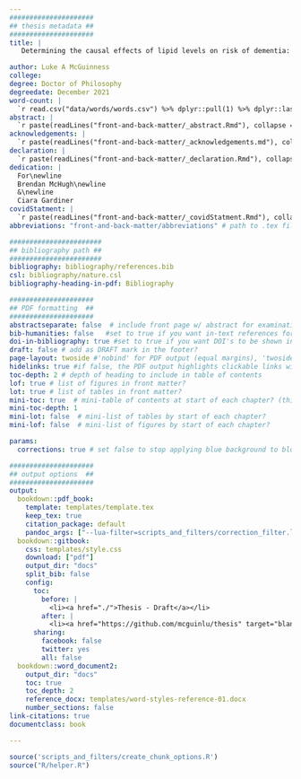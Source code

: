 ```yaml
---
#####################
## thesis metadata ##
#####################
title: |
   Determining the causal effects of lipid levels on risk of dementia: a triangulation of new and existing evidence

author: Luke A McGuinness
college: 
degree: Doctor of Philosophy
degreedate: December 2021
word-count: |
  `r read.csv("data/words/words.csv") %>% dplyr::pull(1) %>% dplyr::last() %>% comma()`
abstract: |
  `r paste(readLines("front-and-back-matter/_abstract.Rmd"), collapse = '\n  ')`
acknowledgements: |
  `r paste(readLines("front-and-back-matter/_acknowledgements.md"), collapse = '\n  ')`
declaration: |
  `r paste(readLines("front-and-back-matter/_declaration.Rmd"), collapse = '\n  ')`
dedication: |
  For\newline
  Brendan McHugh\newline
  &\newline
  Ciara Gardiner
covidStatment: |
  `r paste(readLines("front-and-back-matter/_covidStatment.Rmd"), collapse = '\n  ')`
abbreviations: "front-and-back-matter/abbreviations" # path to .tex file with abbreviations

#######################
## bibliography path ##
#######################
bibliography: bibliography/references.bib
csl: bibliography/nature.csl
bibliography-heading-in-pdf: Bibliography

#####################
## PDF formatting  ##
#####################
abstractseparate: false  # include front page w/ abstract for examination schools?
bib-humanities: false   #set to true if you want in-text references formatted as author-year
doi-in-bibliography: true #set to true if you want DOI's to be shown in the bibliography
draft: false # add as DRAFT mark in the footer?
page-layout: twoside #'nobind' for PDF output (equal margins), 'twoside' for two-sided binding (mirror margins and blank pages), leave blank for one-sided binding (left margin > right margin)
hidelinks: true #if false, the PDF output highlights clickable links with a colored border - you will probably want to set this to true for PDF version you wish to physically print
toc-depth: 2 # depth of heading to include in table of contents
lof: true # list of figures in front matter?
lot: true # list of tables in front matter?
mini-toc: true  # mini-table of contents at start of each chapter? (this just prepares it; you must also add \minitoc after the chapter titles)
mini-toc-depth: 1
mini-lot: false  # mini-list of tables by start of each chapter?
mini-lof: false  # mini-list of figures by start of each chapter?

params:
  corrections: true # set false to stop applying blue background to blocks of corrections

#####################
## output options  ##
#####################
output:
  bookdown::pdf_book:
    template: templates/template.tex
    keep_tex: true
    citation_package: default 
    pandoc_args: ["--lua-filter=scripts_and_filters/correction_filter.lua", "--csl","bibliography/nature.csl"] #remove filter to stop applying blue background to inline corrections
  bookdown::gitbook:
    css: templates/style.css
    download: ["pdf"]
    output_dir: "docs"
    split_bib: false
    config:
      toc:
        before: |
          <li><a href="./">Thesis - Draft</a></li>
        after: |
          <li><a href="https://github.com/mcguinlu/thesis" target="blank">Associated repository</a></li>
      sharing:
        facebook: false
        twitter: yes
        all: false
  bookdown::word_document2:
    output_dir: "docs"
    toc: true
    toc_depth: 2
    reference_docx: templates/word-styles-reference-01.docx
    number_sections: false   
link-citations: true
documentclass: book

---
```


```r
source('scripts_and_filters/create_chunk_options.R')
source("R/helper.R")
```

<!--
Include the create_chunk_options chunk above at the top of your index.Rmd file
This will include code to create additional chunk options (e.g. for adding author references to savequotes)
If you need to create your own additional chunk options, edit the file R/create_chunk_options.R
-->
